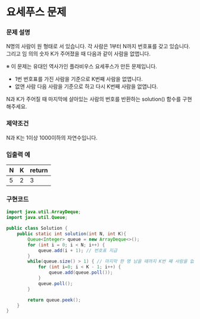 # 요세푸스 문제

### 문제 설명

N명의 사람이 원 형태로 서 있습니다. 각 사람은 1부터 N까지 번호표를 갖고 있습니다. 그리고 임 의의 숫자 K가 주어졌을 때 다음과 같이 사람을 없앱니다.

※ 이 문제는 유대인 역사가인 플라비우스 요세푸스가 만든 문제입니다.

- 1번 번호표를 가진 사람을 기준으로 K번째 사람을 없앱니다.
- 없앤 사람 다음 사람을 기준으로 하고 다시 K번째 사람을 없앱니다.

N과 K가 주어질 때 마지막에 살아있는 사람의 번호를 반환하는 solution() 함수를 구현해주세요.

### 제약조건

N과 K는 1이상 1000이하의 자연수입니다.

### 입출력 예

| N   | K   | return |
| --- | --- | ------ |
| 5   | 2   | 3      |

### 구현코드

```java filename="Problem15.java"  showLineNumbers copy
import java.util.ArrayDeque;
import java.util.Queue;

public class Solution {
    public static int solution(int N, int K){
        Queue<Integer> queue = new ArrayDeque<>();
        for (int i = 0; i < N; i++) {
            queue.add(i + 1); // 번호표 지급
        }
        while(queue.size() > 1) { // 마지막 한 명 남을 때까지 K번 째 사람을 없애는 것을 반복
            for (int i=0; i < K - 1; i++) {
                queue.add(queue.poll());
            }
            queue.poll();
        }

        return queue.peek();
    }
}
```
